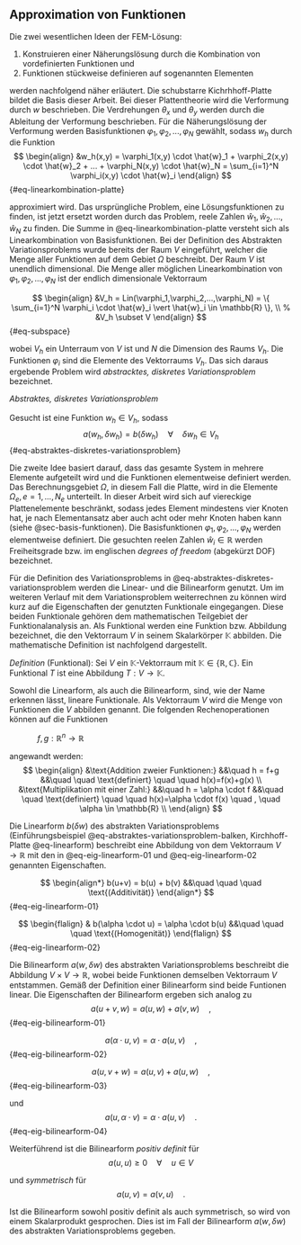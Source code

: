 
## Approximation von Funktionen {#sec-approximation-funktionen}

Die zwei wesentlichen Ideen der FEM-Lösung:

1. Konstruieren einer Näherungslösung durch die Kombination von vordefinierten Funktionen und
2. Funktionen stückweise definieren auf sogenannten Elementen

werden nachfolgend näher erläutert. Die schubstarre Kichrhhoff-Platte bildet die Basis dieser Arbeit. Bei dieser Plattentheorie wird die Verformung durch $w$ beschrieben. Die Verdrehungen $\theta_x$ und $\theta_y$ werden durch die Ableitung der Verformung beschrieben. Für die Näherungslösung der Verformung werden Basisfunktionen $\varphi_1, \varphi_2,...,\varphi_N$ gewählt, sodass $w_h$ durch die Funktion
$$
\begin{align}
&w_h(x,y) = \varphi_1(x,y) \cdot \hat{w}_1 +  \varphi_2(x,y) \cdot \hat{w}_2 + ... + \varphi_N(x,y) \cdot \hat{w}_N = \sum_{i=1}^N \varphi_i(x,y) \cdot \hat{w}_i 
\end{align}
$${#eq-linearkombination-platte}

approximiert wird. Das ursprüngliche Problem, eine Lösungsfunktionen zu finden, ist jetzt ersetzt worden durch das Problem, reele Zahlen $\hat{w}_1, \hat{w}_2,...,\hat{w}_N$ zu finden. Die Summe in @eq-linearkombination-platte versteht sich als Linearkombination von Basisfunktionen. Bei der Definition des Abstrakten Variationsproblems wurde bereits der Raum $V$ eingeführt, welcher die Menge aller Funktionen auf dem Gebiet $\Omega$ beschreibt. Der Raum $V$ ist unendlich dimensional. Die Menge aller möglichen Linearkombination von $\varphi_1, \varphi_2,...,\varphi_N$ ist der endlich dimensionale Vektorraum 

$$
\begin{align}
&V_h = Lin(\varphi_1,\varphi_2,...,\varphi_N) = \{ \sum_{i=1}^N \varphi_i \cdot \hat{w}_i \vert \hat{w}_i \in \mathbb{R} \}, \\
% &V_h \subset V
\end{align}
$${#eq-subspace}

wobei $V_h$ ein Unterraum von $V$ ist und $N$ die Dimension des Raums $V_h$. Die Funktionen $\varphi_i$ sind die Elemente des Vektorraums $V_h$. Das sich daraus ergebende Problem wird _abstracktes, diskretes Variationsproblem_ bezeichnet.

::: {.block fill="luma(230)" inset="8pt" radius="4pt"}

*Abstraktes, diskretes Variationsproblem* 
\
\
Gesucht ist eine Funktion $w_h \in V_h$, sodass 
$$
a(w_h, \delta w_h)= b(\delta w_h) \quad \forall \quad \delta w_h \in V_h
$${#eq-abstraktes-diskretes-variationsproblem}

:::

Die zweite Idee basiert darauf, dass das gesamte System in mehrere Elemente aufgeteilt wird und die Funktionen elementweise definiert werden. Das Berechnungsgebiet $\Omega$, in diesem Fall die Platte, wird in die Elemente $\Omega_e, e = 1,...,N_e$ unterteilt. In dieser Arbeit wird sich auf viereckige Plattenelemente beschränkt, sodass jedes Element mindestens vier Knoten hat, je nach Elementansatz aber auch acht oder mehr Knoten haben kann (siehe @sec-basis-funktionen). Die Basisfunktionen $\varphi_1, \varphi_2,...,\varphi_N$ werden elementweise definiert. Die gesuchten reelen Zahlen $\hat{w}_i \in \mathbb{R}$ werden Freiheitsgrade bzw. im englischen _degrees of freedom_ (abgekürzt DOF) bezeichnet.


Für die Definition des Variationsproblems in @eq-abstraktes-diskretes-variationsproblem werden die Linear- und die Bilinearform genutzt. Um im weiteren Verlauf mit dem Variationsproblem weiterrechnen zu können wird kurz auf die Eigenschaften der genutzten Funktionale eingegangen. Diese beiden Funktionale gehören dem mathematischen Teilgebiet der Funktionalanalysis an. Als Funktional werden eine Funktion bzw. Abbildung bezeichnet, die den Vektorraum $V$ in seinem Skalarkörper $\mathbb{K}$ abbilden. Die mathematische Definition ist nachfolgend dargestellt.

::: {.block fill="luma(230)" inset="8pt" radius="4pt"}
_Definition_ (Funktional): Sei $V$ ein $\mathbb{K}$-Vektorraum mit $\mathbb{K} \in \{ \mathbb{R},\mathbb{C} \}$. Ein Funktional $T$ ist eine Abbildung $T:V \to \mathbb{K}$.
:::

Sowohl die Linearform, als auch die Bilinearform, sind, wie der Name erkennen lässt, lineare Funktionale. Als Vektorraum $V$ wird die Menge von Funktionen die $V$ abbilden genannt. Die folgenden Rechenoperationen können auf die Funktionen

$\quad \quad \quad f,g: \mathbb{R}^n \to \mathbb{R}$

angewandt werden:
$$
\begin{align}
&\text{Addition zweier Funktionen:} &&\quad h = f+g &&\quad \quad \text{definiert} \quad \quad h(x)=f(x)+g(x) \\
&\text{Multiplikation mit einer Zahl:} &&\quad h = \alpha \cdot f &&\quad \quad \text{definiert} \quad \quad h(x)=\alpha \cdot f(x) \quad , \quad \alpha \in \mathbb{R} \\
\end{align}
$$

Die Linearform $b(\delta w)$ des abstrakten Variationsproblems (Einführungsbeispiel @eq-abstraktes-variationsproblem-balken, Kirchhoff-Platte @eq-linearform) beschreibt eine Abbildung von dem Vektorraum $V \to \mathbb{R}$ mit den in @eq-eig-linearform-01 und @eq-eig-linearform-02 genannten Eigenschaften.

$$
\begin{align*}
b(u+v) = b(u) + b(v) &&\quad \quad \quad \text{(Additivität)}
\end{align*}
$${#eq-eig-linearform-01}

$$
\begin{flalign}
& b(\alpha \cdot u) = \alpha \cdot b(u) &&\quad \quad \quad \text{(Homogenität)}
\end{flalign}
$${#eq-eig-linearform-02}

Die Bilinearform $a(w,\delta w)$ des abstrakten Variationsproblems beschreibt die Abbildung $V \times V \to \mathbb{R}$, wobei beide Funktionen demselben Vektorraum $V$ entstammen. Gemäß der Definition einer Bilinearform sind beide Funtionen linear. Die Eigenschaften der Bilinearform ergeben sich analog zu 
$$
a(u+v,w) = a(u,w) + a(v,w) \quad ,
$${#eq-eig-bilinearform-01}

$$
a(\alpha \cdot u,v) = \alpha \cdot a(u,v) \quad ,
$${#eq-eig-bilinearform-02}

$$
a(u,v+w) = a(u,v) + a(u,w) \quad ,
$${#eq-eig-bilinearform-03}

und
$$
a(u,\alpha \cdot v) = \alpha \cdot a(u,v) \quad .
$${#eq-eig-bilinearform-04}

Weiterführend ist die Bilinearform _positiv definit_ für
$$
a(u,u) \ge 0 \quad \forall \quad u \in V
$$

und _symmetrisch_ für 
$$
a(u,v) = a(v,u) \quad .
$$

Ist die Bilinearform sowohl positiv definit als auch symmetrisch, so wird von einem Skalarprodukt gesprochen. Dies ist im Fall der Bilinearform $a(w,\delta w)$ des abstrakten Variationsproblems gegeben.